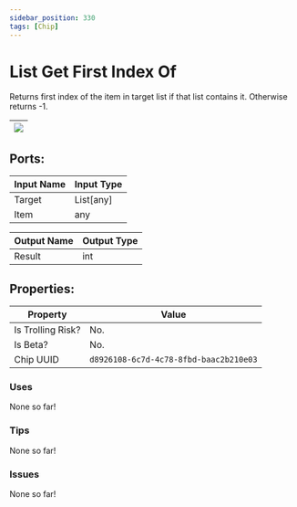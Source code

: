 ```yaml
---
sidebar_position: 330
tags: [Chip]
---
```


# List Get First Index Of


Returns first index of the item in target list if that list contains it. Otherwise returns -1.

| ![](https://images-ext-2.discordapp.net/external/MPmIaQzlEPmgGWlgi-WxBBXt0Bjv_zWPkg1y1f_sy3s/https/www.recroomcircuits.com/image/circuit/absolute-value?width=206&height=108) |
|-----|

## Ports:

| Input Name | Input Type |
|-----------|-----------|
| Target | List[any] |
| Item | any |

| Output Name | Output Type |
|-----------|-----------|
| Result | int |

## Properties:

| Property  | Value |
|-------------------|-----------|
| Is Trolling Risk? | No. |
| Is Beta? | No. |
| Chip UUID | `d8926108-6c7d-4c78-8fbd-baac2b210e03` |

### Uses

None so far!

### Tips

None so far!

### Issues

None so far!